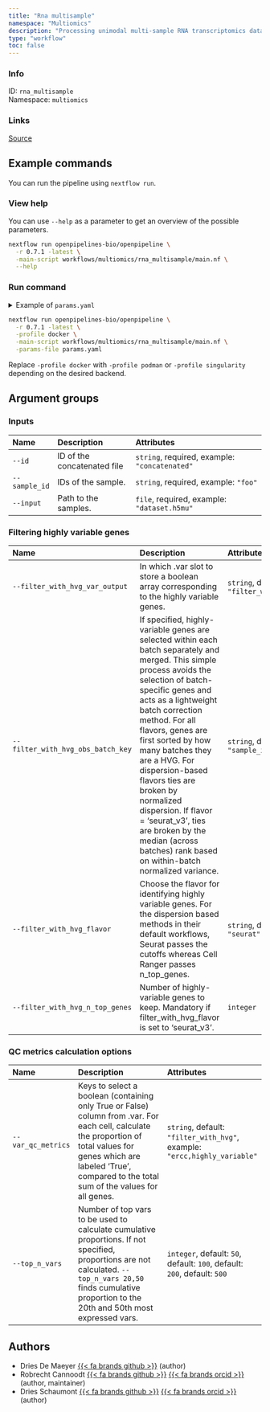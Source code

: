 ```yaml
---
title: "Rna multisample"
namespace: "Multiomics"
description: "Processing unimodal multi-sample RNA transcriptomics data."
type: "workflow"
toc: false
---
```


::: {.column-margin}

### Info

ID: `rna_multisample`  
Namespace: `multiomics`

### Links
[Source](https://github.com/openpipelines-bio/openpipeline/blob/main/workflows/multiomics/rna_multisample){.btn-action .btn-sm .btn-info .btn role="button"}

:::



## Example commands

You can run the pipeline using `nextflow run`.

### View help

You can use `--help` as a parameter to get an overview of the possible parameters.

```bash
nextflow run openpipelines-bio/openpipeline \
  -r 0.7.1 -latest \
  -main-script workflows/multiomics/rna_multisample/main.nf \
  --help
```

### Run command

<details>
<summary>Example of `params.yaml`</summary>
```yaml

```
</details>

```bash
nextflow run openpipelines-bio/openpipeline \
  -r 0.7.1 -latest \
  -profile docker \
  -main-script workflows/multiomics/rna_multisample/main.nf \
  -params-file params.yaml
```

:::{.callout-note}
Replace `-profile docker` with `-profile podman` or `-profile singularity` depending on the desired backend.
:::

## Argument groups

### Inputs

|Name          |Description                 |Attributes                                    |
|:-------------|:---------------------------|:---------------------------------------------|
|`--id`        |ID of the concatenated file |`string`, required, example: `"concatenated"` |
|`--sample_id` |IDs of the sample.          |`string`, required, example: `"foo"`          |
|`--input`     |Path to the samples.        |`file`, required, example: `"dataset.h5mu"`   |


### Filtering highly variable genes

|Name                              |Description                                                                                                                                                                                                                                                                                                                                                                                                                                                                                 |Attributes                             |
|:---------------------------------|:-------------------------------------------------------------------------------------------------------------------------------------------------------------------------------------------------------------------------------------------------------------------------------------------------------------------------------------------------------------------------------------------------------------------------------------------------------------------------------------------|:--------------------------------------|
|`--filter_with_hvg_var_output`    |In which .var slot to store a boolean array corresponding to the highly variable genes.                                                                                                                                                                                                                                                                                                                                                                                                     |`string`, default: `"filter_with_hvg"` |
|`--filter_with_hvg_obs_batch_key` |If specified, highly-variable genes are selected within each batch separately and merged. This simple  process avoids the selection of batch-specific genes and acts as a lightweight batch correction method.  For all flavors, genes are first sorted by how many batches they are a HVG. For dispersion-based flavors  ties are broken by normalized dispersion. If flavor = 'seurat_v3', ties are broken by the median (across batches) rank based on within-batch normalized variance. |`string`, default: `"sample_id"`       |
|`--filter_with_hvg_flavor`        |Choose the flavor for identifying highly variable genes. For the dispersion based methods in their default workflows, Seurat passes the cutoffs whereas Cell Ranger passes n_top_genes.                                                                                                                                                                                                                                                                                                     |`string`, default: `"seurat"`          |
|`--filter_with_hvg_n_top_genes`   |Number of highly-variable genes to keep. Mandatory if filter_with_hvg_flavor is set to 'seurat_v3'.                                                                                                                                                                                                                                                                                                                                                                                         |`integer`                              |


### QC metrics calculation options

|Name               |Description                                                                                                                                                                                                                    |Attributes                                                                |
|:------------------|:------------------------------------------------------------------------------------------------------------------------------------------------------------------------------------------------------------------------------|:-------------------------------------------------------------------------|
|`--var_qc_metrics` |Keys to select a boolean (containing only True or False) column from .var. For each cell, calculate the proportion of total values for genes which are labeled 'True',  compared to the total sum of the values for all genes. |`string`, default: `"filter_with_hvg"`, example: `"ercc,highly_variable"` |
|`--top_n_vars`     |Number of top vars to be used to calculate cumulative proportions. If not specified, proportions are not calculated. `--top_n_vars 20,50` finds cumulative proportion to the 20th and 50th most expressed vars.                |`integer`, default: `50`, default: `100`, default: `200`, default: `500`  |

## Authors

  * Dries De Maeyer [{{< fa brands github >}}](https://github.com/ddemaeyer) (author)
  * Robrecht Cannoodt [{{< fa brands github >}}](https://github.com/rcannood) [{{< fa brands orcid >}}](https://orcid.org/0000-0003-3641-729X) (author, maintainer)
  * Dries Schaumont [{{< fa brands github >}}](https://github.com/DriesSchaumont) [{{< fa brands orcid >}}](https://orcid.org/0000-0002-4389-0440) (author)
